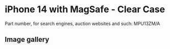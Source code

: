 
# iPhone 14  with MagSafe - Clear Case

Part number, for search engines, auction websites and such: MPU13ZM/A

## Image gallery

<div style={{ width: "768px" }}>
  <GalleryComponent
    images={[
      {
        original: "/everysource/MPU13.png",
        thumbnail: "/everypreview/MPU13.png",
      },
      {
        original: "/everysource/MPU13_AV1.png",
        thumbnail: "/everypreview/MPU13_AV1.png",
      },
      {
        original: "/everysource/MPU13_AV2.png",
        thumbnail: "/everypreview/MPU13_AV2.png",
      },
      {
        original: "/everysource/MPU13_AV3.png",
        thumbnail: "/everypreview/MPU13_AV3.png",
      },
      {
        original: "/everysource/MPU13_AV4.png",
        thumbnail: "/everypreview/MPU13_AV4.png",
      },
      {
        original: "/everysource/MPU13_AV5.png",
        thumbnail: "/everypreview/MPU13_AV5.png",
      },
      {
        original: "/everysource/MPU13_AV6.png",
        thumbnail: "/everypreview/MPU13_AV6.png",
      },
      {
        original: "/everysource/MPU13_AV7.png",
        thumbnail: "/everypreview/MPU13_AV7.png",
      }
    ]}
  />
</div>